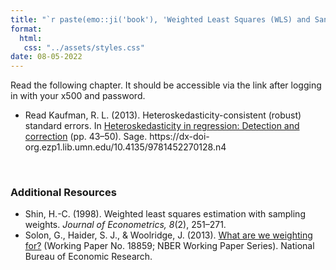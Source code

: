 ```yaml
---
title: "`r paste(emo::ji('book'), 'Weighted Least Squares (WLS) and Sandwich Estimation')`"
format:
  html:
   css: "../assets/styles.css"
date: 08-05-2022
---
```



Read the following chapter. It should be accessible via the link after logging in with your x500 and password.

- Read Kaufman, R. L. (2013). Heteroskedasticity-consistent (robust) standard errors. In [Heteroskedasticity in regression: Detection and correction](https://primo.lib.umn.edu/permalink/f/1q7ssba/UMN_ALMA21449350120001701) (pp. 43--50). Sage. https://dx-doi-org.ezp1.lib.umn.edu/10.4135/9781452270128.n4 

<br />


### Additional Resources

- Shin, H.-C. (1998). Weighted least squares estimation with sampling weights. *Journal of Econometrics, 8*(2), 251--271.
- Solon, G., Haider, S. J., & Woolridge, J. (2013). [What are we weighting for?](https://www.nber.org/papers/w18859) (Working Paper No. 18859; NBER Working Paper Series). National Bureau of Economic Research.

<br />
